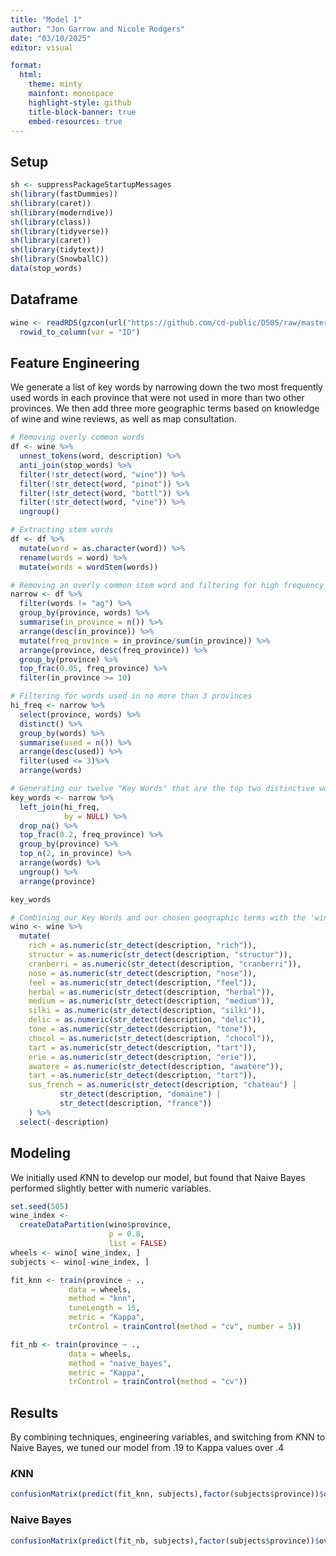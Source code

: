 ---
title: "Model 1"
author: "Jon Garrow and Nicole Rodgers"
date: "03/10/2025"
editor: visual

format: 
  html:
    theme: minty  
    mainfont: monospace
    highlight-style: github
    title-block-banner: true
    embed-resources: true
---

## Setup

```{r}
sh <- suppressPackageStartupMessages
sh(library(fastDummies))
sh(library(caret))
sh(library(moderndive))
sh(library(class))
sh(library(tidyverse))
sh(library(caret))
sh(library(tidytext))
sh(library(SnowballC))
data(stop_words)
```

## Dataframe

```{r}
wine <- readRDS(gzcon(url("https://github.com/cd-public/D505/raw/master/dat/model.rds"))) %>%
  rowid_to_column(var = "ID")
```

## Feature Engineering
We generate a list of key words by narrowing down the two most frequently used words in each province that were not used in more than two other provinces. We then add three more geographic terms based on knowledge of wine and wine reviews, as well as map consultation.

```{r}
# Removing overly common words
df <- wine %>%
  unnest_tokens(word, description) %>%
  anti_join(stop_words) %>%
  filter(!str_detect(word, "wine")) %>%
  filter(!str_detect(word, "pinot")) %>%
  filter(!str_detect(word, "bottl")) %>%
  filter(!str_detect(word, "vine")) %>%
  ungroup()

# Extracting stem words
df <- df %>%
  mutate(word = as.character(word)) %>%
  rename(words = word) %>%
  mutate(words = wordStem(words))

# Removing an overly common stem word and filtering for high frequency words used more than ten times in each province
narrow <- df %>%
  filter(words != "ag") %>%
  group_by(province, words) %>%
  summarise(in_province = n()) %>%
  arrange(desc(in_province)) %>%
  mutate(freq_province = in_province/sum(in_province)) %>%
  arrange(province, desc(freq_province)) %>%
  group_by(province) %>%
  top_frac(0.05, freq_province) %>%
  filter(in_province >= 10)

# Filtering for words used in no more than 3 provinces
hi_freq <- narrow %>%
  select(province, words) %>%
  distinct() %>%
  group_by(words) %>%
  summarise(used = n()) %>%
  arrange(desc(used)) %>%
  filter(used <= 3)%>%
  arrange(words)

# Generating our twelve "Key Words" that are the top two distinctive words used in each region  
key_words <- narrow %>%
  left_join(hi_freq,
            by = NULL) %>%
  drop_na() %>%
  top_frac(0.2, freq_province) %>%
  group_by(province) %>%
  top_n(2, in_province) %>%
  arrange(words) %>%
  ungroup() %>%
  arrange(province)

key_words

# Combining our Key Words and our chosen geographic terms with the 'wine' dataset
wino <- wine %>%
  mutate(
    rich = as.numeric(str_detect(description, "rich")),
    structur = as.numeric(str_detect(description, "structur")),
    cranberri = as.numeric(str_detect(description, "cranberri")),
    nose = as.numeric(str_detect(description, "nose")),
    feel = as.numeric(str_detect(description, "feel")),
    herbal = as.numeric(str_detect(description, "herbal")),
    medium = as.numeric(str_detect(description, "medium")),
    silki = as.numeric(str_detect(description, "silki")),
    delic = as.numeric(str_detect(description, "delic")),
    tone = as.numeric(str_detect(description, "tone")),
    chocol = as.numeric(str_detect(description, "chocol")),
    tart = as.numeric(str_detect(description, "tart")),
    erie = as.numeric(str_detect(description, "erie")),
    awatere = as.numeric(str_detect(description, "awatere")),
    tart = as.numeric(str_detect(description, "tart")),
    sus_french = as.numeric(str_detect(description, "chateau") |
           str_detect(description, "domaine") |
           str_detect(description, "france"))
    ) %>%
  select(-description)
```

## Modeling
We initially used $K$NN to develop our model, but found that Naive Bayes performed slightly better with numeric variables.

```{r}
set.seed(505)
wine_index <-
  createDataPartition(wino$province,
                      p = 0.8,
                      list = FALSE)
wheels <- wino[ wine_index, ]
subjects <- wino[-wine_index, ]

fit_knn <- train(province ~ .,
             data = wheels, 
             method = "knn",
             tuneLength = 15,
             metric = "Kappa",
             trControl = trainControl(method = "cv", number = 5))

fit_nb <- train(province ~ .,
             data = wheels, 
             method = "naive_bayes",
             metric = "Kappa",
             trControl = trainControl(method = "cv"))
```

## Results
By combining techniques, engineering variables, and switching from $K$NN to Naive Bayes, we tuned our model from .19 to Kappa values over .4

### $K$NN
```{r}
confusionMatrix(predict(fit_knn, subjects),factor(subjects$province))$overall['Kappa']
```

### Naive Bayes
```{r}
confusionMatrix(predict(fit_nb, subjects),factor(subjects$province))$overall['Kappa']
```
